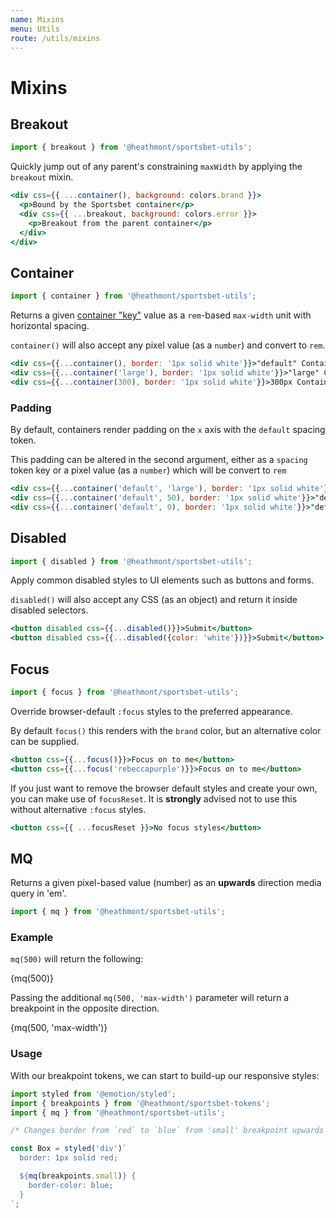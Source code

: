 ```yaml
---
name: Mixins
menu: Utils
route: /utils/mixins
---
```



# Mixins

## Breakout

```js
import { breakout } from '@heathmont/sportsbet-utils';
```

Quickly jump out of any parent's constraining `maxWidth` by applying the `breakout` mixin.

```jsx react-live
<div css={{ ...container(), background: colors.brand }}>
  <p>Bound by the Sportsbet container</p>
  <div css={{ ...breakout, background: colors.error }}>
    <p>Breakout from the parent container</p>
  </div>
</div>
```

## Container

```js
import { container } from '@heathmont/sportsbet-utils';
```

Returns a given [container "key"](/tokens#container) value as a `rem`-based `max-width` unit with horizontal spacing.

`container()` will also accept any pixel value (as a `number`) and convert to `rem`.

```jsx react-live
<div css={{...container(), border: '1px solid white'}}>"default" Container</div>
<div css={{...container('large'), border: '1px solid white'}}>"large" Container</div>
<div css={{...container(300), border: '1px solid white'}}>300px Container (in REM)</div>
```

### Padding

By default, containers render padding on the `x` axis with the `default` spacing
token.

This padding can be altered in the second argument, either as a `spacing` token
key or a pixel value (as a `number`) which will be convert to `rem`

```jsx react-live
<div css={{...container('default', 'large'), border: '1px solid white'}}>"default" Container and "large" padding</div>
<div css={{...container('default', 50), border: '1px solid white'}}>"default" Container and 50px padding (in REM)</div>
<div css={{...container('default', 0), border: '1px solid white'}}>"default" Container with no padding</div>
```

## Disabled

```js
import { disabled } from '@heathmont/sportsbet-utils';
```

Apply common disabled styles to UI elements such as buttons and forms.

`disabled()` will also accept any CSS (as an object) and return it inside disabled selectors.

```jsx react-live
<button disabled css={{...disabled()}}>Submit</button>
<button disabled css={{...disabled({color: 'white'})}}>Submit</button>
```

## Focus

```js
import { focus } from '@heathmont/sportsbet-utils';
```

Override browser-default `:focus` styles to the preferred appearance.

By default `focus()` this renders with the `brand` color, but an alternative color can be supplied.

```jsx react-live
<button css={{...focus()}}>Focus on to me</button>
<button css={{...focus('rebeccapurple')}}>Focus on to me</button>
```

If you just want to remove the browser default styles and create your own, you
can make use of `focusReset`. It is **strongly** advised not to use this without
alternative `:focus` styles.

```jsx react-live
<button css={{ ...focusReset }}>No focus styles</button>
```

## MQ

Returns a given pixel-based value (number) as an **upwards** direction media query in 'em'.

```js
import { mq } from '@heathmont/sportsbet-utils';
```

### Example

`mq(500)` will return the following:

<Playground>
  <p>{mq(500)}</p>
</Playground>

Passing the additional `mq(500, 'max-width')` parameter will return a breakpoint in the opposite direction.

<Playground>
  <p>{mq(500, 'max-width')}</p>
</Playground>

### Usage

With our breakpoint tokens, we can start to build-up our responsive styles:

```jsx
import styled from '@emotion/styled';
import { breakpoints } from '@heathmont/sportsbet-tokens';
import { mq } from '@heathmont/sportsbet-utils';

/* Changes border from `red` to `blue` from 'small' breakpoint upwards */

const Box = styled('div')`
  border: 1px solid red;

  ${mq(breakpoints.small)} {
    border-color: blue;
  }
`;
```
